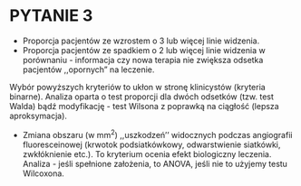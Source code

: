 # PYTANIE 3

\textcolor{red}{Kryteria drugoplanowe oceny skuteczności leczenia:}

- Proporcja pacjentów ze wzrostem o  3 lub więcej linie widzenia.
- Proporcja pacjentów ze spadkiem o 2 lub więcej linie widzenia w porównaniu - informacja czy nowa terapia nie zwiększa odsetka pacjentów ,,opornych" na leczenie.

Wybór powyższych kryteriów to ukłon w stronę klinicystów (kryteria binarne). Analiza oparta o test proporcji dla dwóch odsetków (tzw. test Walda) bądź modyfikację - test Wilsona z poprawką na ciągłość (lepsza aproksymacja).

- Zmiana obszaru (w mm$^2$) ,,uszkodzeń'' widocznych podczas angiografii fluoresceinowej (krwotok podsiatkówkowy, odwarstwienie siatkówki, zwkłóknienie etc.).
To kryterium ocenia efekt biologiczny leczenia. Analiza - jeśli spełnione założenia, to ANOVA, jeśli nie to użyjemy testu Wilcoxona.

